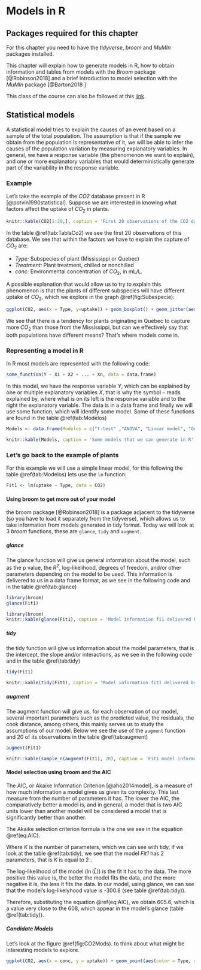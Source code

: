 # Models in R {#models}

## Packages required for this chapter

For this chapter you need to have the *tidyverse*, *broom* and *MuMIn* packages installed.

This chapter will explain how to generate models in R, how to obtain information and tables from models with the *Broom* package [@Robinson2018] and a brief introduction to model selection with the *MuMIn* package [@Barton2018 ]

This class of the course can also be followed at this [link](https://sustainscapes.github.io/Class3/Modelos.html). 

## Statistical models

A statistical model tries to explain the causes of an event based on a sample of the total population. The assumption is that if the sample we obtain from the population is representative of it, we will be able to infer the causes of the population variation by measuring explanatory variables. In general, we have a response variable (the phenomenon we want to explain), and one or more explanatory variables that would deterministically generate part of the variability in the response variable.

### Example

Let's take the example of the *CO2* database present in R [@potvin1990statistical]. Suppose we are interested in knowing what factors affect the uptake of $CO_2$ in plants.

```r
knitr::kable(CO2[1:20,], caption = 'First 20 observations of the CO2 database.', booktabs = TRUE, row.names = FALSE)
```

In the table \@ref(tab:TablaCo2) we see the first 20 observations of this database. We see that within the factors we have to explain the capture of $CO_2$ are:

* *Type:* Subspecies of plant (Mississippi or Quebec)
* *Treatment:* Plant treatment, chilled or nonchilled
* *conc:* Environmental concentration of $CO_2$, in mL/L.

A possible explanation that would allow us to try to explain this phenomenon is that the plants of different subspecies will have different uptake of $CO_2$, which we explore in the graph \@ref(fig:Subespecie):

```r

ggplot(CO2, aes(x = Type, y=uptake)) + geom_boxplot() + geom_jitter(aes(color = Type)) + theme_classic()
```

We see that there is a tendency for plants originating in Quebec to capture more $CO_2$ than those from the Mississippi, but can we effectively say that both populations have different means? That's where models come in.

### Representing a model in R

In R most models are represented with the following code:

```r
some_function(Y ~ X1 + X2 + ... + Xn, data = data.frame)
```

In this model, we have the response variable *Y*, which can be explained by one or multiple explanatory variables *X*, that is why the symbol `~` reads explained by, where what is on its left is the response variable and to the right the explanatory variable. The data is in a data frame and finally we will use some function, which will identify some model. Some of these functions are found in the table \@ref(tab:Modelos)

```r
Models <- data.frame(Modelos = c("t-test" ,"ANOVA", "Linear model", "Generalized linear model", "Generalized aditive model", "non-linear model", "Mixed effect models", "Boosted regression trees"), Funcion = c("t.test()", "aov()", "lm()", "glm()", "gam()", "nls()", "lmer()", "gbm()"))

knitr::kable(Models, caption = 'Some models that we can generate in R', booktabs = TRUE, row.names = FALSE)
```


### Let's go back to the example of plants

For this example we will use a simple linear model, for this following the table \@ref(tab:Modelos) lets use the `lm` function:

```r
Fit1 <- lm(uptake ~ Type, data = CO2)
```

#### Using broom to get more out of your model

the broom package [@Robinson2018] is a package adjacent to the tidyverse (so you have to load it separately from the tidyverse), which allows us to take information from models generated in tidy format. Today we will look at 3 *broom* functions, these are `glance`, `tidy` and `augment`.

##### glance

The glance function will give us general information about the model, such as the p value, the $R^2$, log-likelihood, degrees of freedom, and/or other parameters depending on the model to be used. This information is delivered to us in a data frame format, as we see in the following code and in the table \@ref(tab:glance)

```r
library(broom)
glance(Fit1)
```

```r
library(broom)
knitr::kable(glance(Fit1), caption = 'Model information fi1 delivered by the glance function', booktabs = TRUE, row.names = FALSE)
```

##### tidy

the tidy function will give us information about the model parameters, that is the intercept, the slope and/or interactions, as we see in the following code and in the table \@ref(tab:tidy)

```r
tidy(Fit1)
```

```r
knitr::kable(tidy(Fit1), caption = 'Model information fit1 delivered by the glance function', booktabs = TRUE, row.names = FALSE)
```

##### augment

The augment function will give us, for each observation of our model, several important parameters such as the predicted value, the residuals, the cook distance, among others, this mainly serves us to study the assumptions of our model. Below we see the use of the `augment` function and 20 of its observations in the table \@ref(tab:augment)

```r
augment(Fit1)
```

```r
knitr::kable(sample_n(augment(Fit1), 20), caption = 'Fit1 model information returned by the augment function', booktabs = TRUE, row.names = FALSE)
```

#### Model selection using broom and the AIC

The AIC, or Akaike Information Criterion [@aho2014model], is a measure of how much information a model gives us given its complexity. This last measure from the number of parameters it has. The lower the AIC, the comparatively better a model is, and in general, a model that is two AIC units lower than another model will be considered a model that is significantly better than another.

The Akaike selection criterion formula is the one we see in the equation \@ref(eq:AIC).

\begin{equation} 
  AIC = 2 K - 2 \ln{(\hat{L})}
  (\#eq:AIC)
\end{equation} 


Where $K$ is the number of parameters, which we can see with tidy, if we look at the table \@ref(tab:tidy), we see that the model *Fit1* has 2 parameters, that is $K$ is equal to 2 .

The log-likelihood of the model ($\ln{(\hat{L})}$) is the fit it has to the data. The more positive this value is, the better the model fits the data, and the more negative it is, the less it fits the data. In our model, using glance, we can see that the model's log-likelyhood value is -300.8 (see table \@ref(tab:tidy)).

Therefore, substituting the equation \@ref(eq:AIC), we obtain 605.6, which is a value very close to the 608, which appear in the model's glance (table \@ref(tab:tidy)).

##### Candidate Models

Let's look at the figure \@ref(fig:CO2Mods). to think about what might be interesting models to explore.

```r
ggplot(CO2, aes(x = conc, y = uptake)) + geom_point(aes(color = Type, shape = Treatment), size = 3)
```
